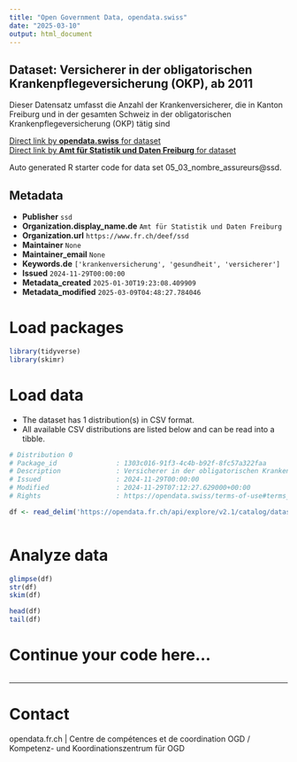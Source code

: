 ```yaml
---
title: "Open Government Data, opendata.swiss"
date: "2025-03-10"
output: html_document
---
```


## Dataset: Versicherer in der obligatorischen Krankenpflegeversicherung (OKP), ab 2011

Dieser Datensatz umfasst die Anzahl der Krankenversicherer, die in Kanton Freiburg und in der gesamten Schweiz in der obligatorischen Krankenpflegeversicherung (OKP) tätig sind

[Direct link by **opendata.swiss** for dataset](https://opendata.swiss/de/dataset/versicherer-in-der-obligatorischen-krankenpflegeversicherung-okp-ab-2011)<br>
[Direct link by **Amt für Statistik und Daten Freiburg** for dataset](https://opendata.fr.ch/explore/dataset/05_03_nombre_assureurs/)

Auto generated R starter code for data set 05_03_nombre_assureurs@ssd.

## Metadata

- **Publisher** `ssd`
- **Organization.display_name.de** `Amt für Statistik und Daten Freiburg`
- **Organization.url** `https://www.fr.ch/deef/ssd`
- **Maintainer** `None`
- **Maintainer_email** `None`
- **Keywords.de** `['krankenversicherung', 'gesundheit', 'versicherer']`
- **Issued** `2024-11-29T00:00:00`
- **Metadata_created** `2025-01-30T19:23:08.409909`
- **Metadata_modified** `2025-03-09T04:48:27.784046`


# Load packages

```r

library(tidyverse)
library(skimr)

```

# Load data

-   The dataset has 1 distribution(s) in CSV format.
-   All available CSV distributions are listed below and can be read into a tibble.

```r

# Distribution 0
# Package_id               : 1303c016-91f3-4c4b-b92f-8fc57a322faa
# Description              : Versicherer in der obligatorischen Krankenpflegeversicherung (OKP), ab 2011 (csv)
# Issued                   : 2024-11-29T00:00:00
# Modified                 : 2024-11-29T07:12:27.629000+00:00
# Rights                   : https://opendata.swiss/terms-of-use#terms_by

df <- read_delim('https://opendata.fr.ch/api/explore/v2.1/catalog/datasets/05_03_nombre_assureurs/exports/csv?use_labels=true')



```

# Analyze data

```r

glimpse(df)
str(df)
skim(df)

head(df)
tail(df)

```

# Continue your code here...

```r

```

------------------------------------------------------------------------

# Contact

opendata.fr.ch | Centre de compétences et de coordination OGD / Kompetenz- und Koordinationszentrum für OGD
